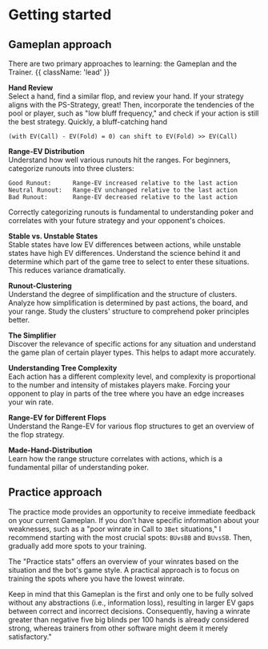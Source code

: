 
# Getting started

## Gameplan approach
There are two primary approaches to learning: the Gameplan and the Trainer. {{ className: 'lead' }}

**Hand Review** <br/>
Select a hand, find a similar flop, and review your hand. If your strategy aligns with the PS-Strategy, great! Then, incorporate the tendencies of the pool or player, such as "low bluff frequency," and check if your action is still the best strategy. Quickly, a bluff-catching hand 

```
(with EV(Call) - EV(Fold) = 0) can shift to EV(Fold) >> EV(Call)
```

**Range-EV Distribution** <br />
Understand how well various runouts hit the ranges. For beginners, categorize runouts into three clusters:

```
Good Runout:      Range-EV increased relative to the last action
Neutral Runout:   Range-EV unchanged relative to the last action
Bad Runout:       Range-EV decreased relative to the last action
```

Correctly categorizing runouts is fundamental to understanding poker and correlates with your future strategy and your opponent's choices.

**Stable vs. Unstable States** <br />
Stable states have low EV differences between actions, while unstable states have high EV differences. Understand the science behind it and determine which part of the game tree to select to enter these situations. This reduces variance dramatically.

**Runout-Clustering** <br />
Understand the degree of simplification and the structure of clusters. Analyze how simplification is determined by past actions, the board, and your range. Study the clusters' structure to comprehend poker principles better.

**The Simplifier** <br />
Discover the relevance of specific actions for any situation and understand the game plan of certain player types. This helps to adapt more accurately.

**Understanding Tree Complexity** <br />
Each action has a different complexity level, and complexity is proportional to the number and intensity of mistakes players make. Forcing your opponent to play in parts of the tree where you have an edge increases your win rate.

**Range-EV for Different Flops** <br />
Understand the Range-EV for various flop structures to get an overview of the flop strategy.

**Made-Hand-Distribution** <br /> 
Learn how the range structure correlates with actions, which is a fundamental pillar of understanding poker.

## Practice approach
The practice mode provides an opportunity to receive immediate feedback on your current Gameplan. If you don't have specific information about your weaknesses, such as a "poor winrate in Call to `3Bet` situations," I recommend starting with the most crucial spots: `BUvsBB` and `BUvsSB`. Then, gradually add more spots to your training.

The "Practice stats" offers an overview of your winrates based on the situation and the bot's game style. A practical approach is to focus on training the spots where you have the lowest winrate.

Keep in mind that this Gameplan is the first and only one to be fully solved without any abstractions (i.e., information loss), resulting in larger EV gaps between correct and incorrect decisions. Consequently, having a winrate greater than negative five big blinds per 100 hands is already considered strong, whereas trainers from other software might deem it merely satisfactory."